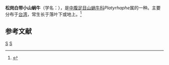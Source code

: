 {{Speciesbox
| taxon = Platyrhaphe sunggangensis
| binomial_authority = Lee et Wu, 2001
}}
'''松岗白带小山蜗牛'''（学名：''{{lang|la|Platyrhaphe sunggangensis}}''），是[[中腹足目|中腹足目]][[山蜗牛科|山蜗牛科]]''Platyrhaphe''属的一种。主要分布于[[台湾|台湾]]，常生长于落叶下或地上。<ref>{{cite web|url=http://shell.sinica.edu.tw/chinese/shellbase_detail.php?science_no=2918|title=国际贝库：松岗白带小山蜗牛|publisher=台湾贝类资料库|accessdate=2009-08-11|archive-date=2016-03-04|archive-url=https://web.archive.org/web/20160304104859/http://shell.sinica.edu.tw/chinese/shellbase_detail.php?science_no=2918|dead-url=no}}</ref>

== 参考文献 ==
{{reflist}}
{{Taxonbar|from=Q11104396}}
[[Category:_2001年描述的动物|S]]
[[Category:環口螺科|S]]